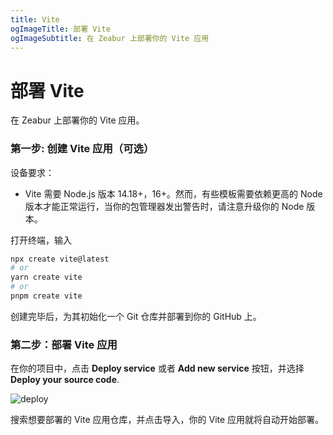 ```yaml
---
title: Vite
ogImageTitle: 部署 Vite
ogImageSubtitle: 在 Zeabur 上部署你的 Vite 应用
---
```


# 部署 Vite

在 Zeabur 上部署你的 Vite 应用。

### 第一步: 创建 Vite 应用（可选）

设备要求：
- Vite 需要 Node.js 版本 14.18+，16+。然而，有些模板需要依赖更高的 Node 版本才能正常运行，当你的包管理器发出警告时，请注意升级你的 Node 版本。

打开终端，输入
```bash
npx create vite@latest
# or
yarn create vite
# or
pnpm create vite
```

创建完毕后，为其初始化一个 Git 仓库并部署到你的 GitHub 上。

### 第二步：部署 Vite 应用

在你的项目中，点击 **Deploy service** 或者 **Add new service** 按钮，并选择 **Deploy your source code**.

![deploy](/framework/deploy.png)

搜索想要部署的 Vite 应用仓库，并点击导入，你的 Vite 应用就将自动开始部署。

